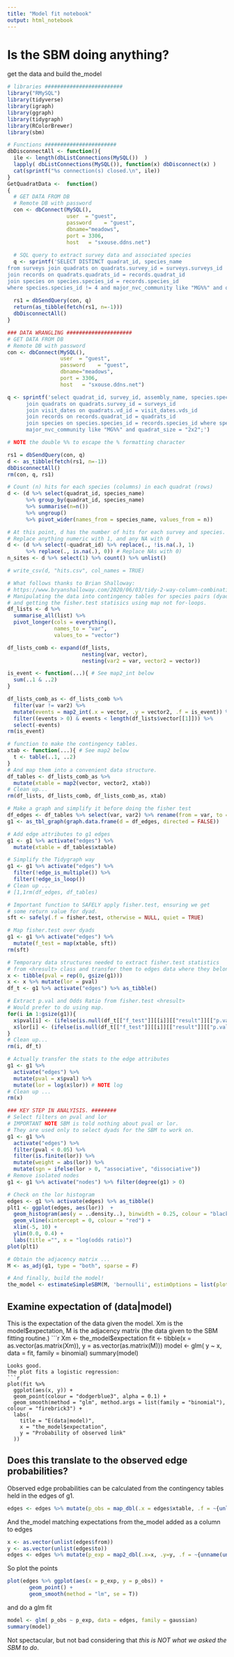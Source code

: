 ```yaml
---
title: "Model fit notebook"
output: html_notebook
---
```


# Is the SBM doing anything? 

get the data and build the_model

```r
# libraries #########################
library("RMySQL")
library(tidyverse)
library(igraph)
library(ggraph)
library(tidygraph)
library(RColorBrewer)
library(sbm)

# Functions #######################
dbDisconnectAll <- function(){
  ile <- length(dbListConnections(MySQL())  )
  lapply( dbListConnections(MySQL()), function(x) dbDisconnect(x) )
  cat(sprintf("%s connection(s) closed.\n", ile))
}
GetQuadratData <-  function()
{
  # GET DATA FROM DB
  # Remote DB with password
  con <- dbConnect(MySQL(), 
                   user  = "guest",
                   password    = "guest",
                   dbname="meadows",
                   port = 3306,
                   host   = "sxouse.ddns.net")
  
  # SQL query to extract survey data and associated species  
  q <- sprintf('SELECT DISTINCT quadrat_id, species_name
from surveys join quadrats on quadrats.survey_id = surveys.surveys_id
join records on quadrats.quadrats_id = records.quadrat_id
join species on species.species_id = records.species_id
where species.species_id != 4 and major_nvc_community like "MG%%" and quadrat_size = "2x2";') 
  
  rs1 = dbSendQuery(con, q)
  return(as_tibble(fetch(rs1, n=-1)))
  dbDisconnectAll()
}

### DATA WRANGLING #####################
# GET DATA FROM DB
# Remote DB with password
con <- dbConnect(MySQL(), 
                 user  = "guest",
                 password    = "guest",
                 dbname="meadows",
                 port = 3306,
                 host   = "sxouse.ddns.net")

q <- sprintf('select quadrat_id, survey_id, assembly_name, species.species_name from surveys
      join quadrats on quadrats.survey_id = surveys_id
      join visit_dates on quadrats.vd_id = visit_dates.vds_id
      join records on records.quadrat_id = quadrats_id
      join species on species.species_id = records.species_id where species.species_id != 4 and
      major_nvc_community like "MG%%" and quadrat_size = "2x2";')

# NOTE the double %% to escape the % formatting character

rs1 = dbSendQuery(con, q)
d <- as_tibble(fetch(rs1, n=-1))
dbDisconnectAll()
rm(con, q, rs1)

# Count (n) hits for each species (columns) in each quadrat (rows)
d <- (d %>% select(quadrat_id, species_name)
      %>% group_by(quadrat_id, species_name)
      %>% summarise(n=n())
      %>% ungroup()
      %>% pivot_wider(names_from = species_name, values_from = n))

# At this point, d has the number of hits for each survey and species.
# Replace anything numeric with 1, and any NA with 0
d <- (d %>% select(-quadrat_id) %>% replace(., !is.na(.), 1)
      %>% replace(., is.na(.), 0)) # Replace NAs with 0)
n_sites <- d %>% select(1) %>% count() %>% unlist()

# write_csv(d, "hits.csv", col_names = TRUE)

# What follows thanks to Brian Shalloway: 
# https://www.bryanshalloway.com/2020/06/03/tidy-2-way-column-combinations/#fn4
# Manipulating the data into contingency tables for species pairs (dyads)
# and getting the fisher.test statisics using map not for-loops.
df_lists <- d %>%
  summarise_all(list) %>% 
  pivot_longer(cols = everything(), 
               names_to = "var", 
               values_to = "vector")

df_lists_comb <- expand(df_lists,
                        nesting(var, vector),
                        nesting(var2 = var, vector2 = vector))

is_event <- function(...){ # See map2_int below
  sum(..1 & ..2)
}

df_lists_comb_as <- df_lists_comb %>% 
  filter(var != var2) %>% 
  mutate(events = map2_int(.x = vector, .y = vector2, .f = is_event)) %>% 
  filter((events > 0) & events < length(df_lists$vector[[1]])) %>%
  select(-events)
rm(is_event)

# function to make the contingency tables.
xtab <- function(...){ # See map2 below
  t <- table(..1, ..2) 
}
# And map them into a convenient data structure.
df_tables <- df_lists_comb_as %>% 
  mutate(xtable = map2(vector, vector2, xtab))
# Clean up...
rm(df_lists, df_lists_comb, df_lists_comb_as, xtab)

# Make a graph and simplify it before doing the fisher test
df_edges <- df_tables %>% select(var, var2) %>% rename(from = var, to = var2)
g1 <- as_tbl_graph(graph.data.frame(d = df_edges, directed = FALSE))

# Add edge attributes to g1 edges
g1 <- g1 %>% activate("edges") %>%
  mutate(xtable = df_tables$xtable)

# Simplify the Tidygraph way
g1 <- g1 %>% activate("edges") %>% 
  filter(!edge_is_multiple()) %>%
  filter(!edge_is_loop())
# Clean up ...
# [1,1rm(df_edges, df_tables)

# Important function to SAFELY apply fisher.test, ensuring we get
# some return value for dyad.
sft <- safely(.f = fisher.test, otherwise = NULL, quiet = TRUE)

# Map fisher.test over dyads
g1 <- g1 %>% activate("edges") %>%
  mutate(f_test = map(xtable, sft))
rm(sft)

# Temporary data structures needed to extract fisher.test statistics
# from <hresult> class and transfer them to edges data where they belong.
x <- tibble(pval = rep(0, gsize(g1)))
x <- x %>% mutate(lor = pval)
df_t <- g1 %>% activate("edges") %>% as_tibble()

# Extract p.val and Odds Ratio from fisher.test <hresult>
# Would prefer to do using map.
for(i in 1:gsize(g1)){ 
  x$pval[i] <- (ifelse(is.null(df_t[["f_test"]][[i]][["result"]][["p.value"]]), 100, df_t[["f_test"]][[i]][["result"]][["p.value"]]))
  x$lor[i] <- (ifelse(is.null(df_t[["f_test"]][[i]][["result"]][["p.value"]]), 100, df_t[["f_test"]][[i]][["result"]][["estimate"]]))
}
# Clean up...
rm(i, df_t)

# Actually transfer the stats to the edge attributes
g1 <- g1 %>%
  activate("edges") %>%
  mutate(pval = x$pval) %>% 
  mutate(lor = log(x$lor)) # NOTE log
# Clean up ...  
rm(x)

### KEY STEP IN ANALYISIS. ########
# Select filters on pval and lor
# IMPORTANT NOTE SBM is told nothing about pval or lor. 
# They are used only to select dyads for the SBM to work on.
g1 <- g1 %>%
  activate("edges") %>%
  filter(pval < 0.05) %>% 
  filter(is.finite(lor)) %>%
  mutate(weight = abs(lor)) %>%
  mutate(sgn = ifelse(lor > 0, "associative", "dissociative"))
# Remove isolated nodes
g1 <- g1 %>% activate("nodes") %>% filter(degree(g1) > 0)

# Check on the lor histogram
edges <- g1 %>% activate(edges) %>% as_tibble()
plt1 <- ggplot(edges, aes(lor))  +
  geom_histogram(aes(y = ..density..), binwidth = 0.25, colour = "black") +
  geom_vline(xintercept = 0, colour = "red") +
  xlim(-5, 10) +
  ylim(0.0, 0.4) +
  labs(title ="", x = "log(odds ratio)")
plot(plt1)

# Obtain the adjacency matrix ...
M <- as_adj(g1, type = "both", sparse = F)

# And finally, build the model!
the_model <- estimateSimpleSBM(M, 'bernoulli', estimOptions = list(plot = F )) #TRUE))

```
## Examine expectation of (data|model)

This is the expectation of the data given the model. Xm is the model$expectation, M is the adjacency matrix (the data given to the SBM fitting routine.)
```r
Xm <- the_model$expectation
fit <- tibble(x = as.vector(as.matrix(Xm)), y = as.vector(as.matrix(M)))
model <- glm( y ~ x, data = fit, family = binomial)
summary(model)
```
Looks good.
The plot fits a logistic regression:
```r
plot(fit %>%
  ggplot(aes(x, y)) +
  geom_point(colour = "dodgerblue3", alpha = 0.1) +
  geom_smooth(method = "glm", method.args = list(family = "binomial"), colour = "firebrick3") +
  labs(
    title = "E(data|model)", 
    x = "the_model$expectation",
    y = "Probability of observed link"
  ))

```
## Does this translate to the observed edge probabilities?

Observed edge probabilities can be calculated from the contingency tables held in the edges of g1.

```r
edges <- edges %>% mutate(p_obs = map_dbl(.x = edges$xtable, .f = ~{unlist(.x[4])/sum(unlist(.x))}))
```

And the_model matching expectations from the_model added as a column to edges
```r
x <- as.vector(unlist(edges$from))
y <- as.vector(unlist(edges$to))
edges <- edges %>% mutate(p_exp = map2_dbl(.x=x, .y=y, .f = ~{unname(unlist(the_model$expectation[.x,.y]))}))
```

So plot the points
```r
plot(edges %>% ggplot(aes(x = p_exp, y = p_obs)) +
       geom_point() +
       geom_smooth(method = "lm", se = T))
```

and do a glm fit
```r
model <- glm( p_obs ~ p_exp, data = edges, family = gaussian)
summary(model)
```

Not spectacular, but not bad considering that *this is NOT what we asked the SBM to do*.
